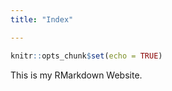 ```yaml
---
title: "Index"

---
```


```r
knitr::opts_chunk$set(echo = TRUE)
```

This is my RMarkdown Website.